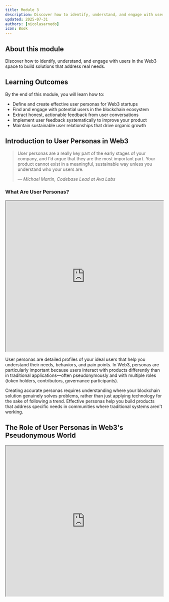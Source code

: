 ```yaml
---
title: Module 3
description: Discover how to identify, understand, and engage with users in the Web3 space to build solutions that address real needs
updated: 2025-07-31
authors: [nicolasarnedo]
icon: Book
---
```


## About this module

Discover how to identify, understand, and engage with users in the Web3 space to build solutions that address real needs.

## Learning Outcomes

By the end of this module, you will learn how to:
- Define and create effective user personas for Web3 startups
- Find and engage with potential users in the blockchain ecosystem
- Extract honest, actionable feedback from user conversations
- Implement user feedback systematically to improve your product
- Maintain sustainable user relationships that drive organic growth

## Introduction to User Personas in Web3

<blockquote className="quote-card">
  <p>User personas are a really key part of the early stages of your company, and I'd argue that they are the most important part. Your product cannot exist in a meaningful, sustainable way unless you understand who your users are.</p>
  <cite>— Michael Martin, Codebase Lead at Ava Labs</cite>
</blockquote>

### What Are User Personas?

<div style={{ margin: '2rem 0' }}>
  <iframe 
    src="https://drive.google.com/file/d/1zcvt2Pt5Uzne6_Dvi4-vMr6teW6FVolm/preview" 
    width="100%" 
    height="480" 
    allow="autoplay"
    style={{ border: 'none', borderRadius: '8px' }}
  ></iframe>
</div> 

User personas are detailed profiles of your ideal users that help you understand their needs, behaviors, and pain points. In Web3, personas are particularly important because users interact with products differently than in traditional applications—often pseudonymously and with multiple roles (token holders, contributors, governance participants).

Creating accurate personas requires understanding where your blockchain solution genuinely solves problems, rather than just applying technology for the sake of following a trend. Effective personas help you build products that address specific needs in communities where traditional systems aren't working.

## The Role of User Personas in Web3's Pseudonymous World

<div style={{ margin: '2rem 0' }}>
  <iframe 
    src="https://drive.google.com/file/d/1zMwwUFLK6fzRpGal2MQ-NXakUTn90u60/preview" 
    width="100%" 
    height="480" 
    allow="autoplay"
    style={{ border: 'none', borderRadius: '8px' }}
  ></iframe>
</div> 